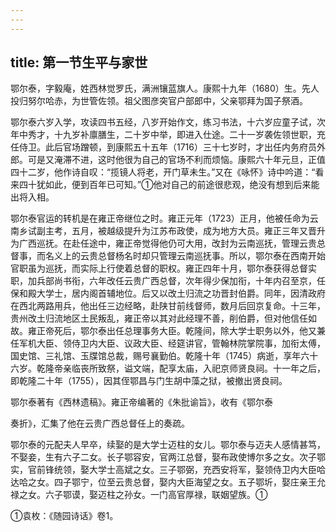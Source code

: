 ```yaml
---
---
---
```

title: 第一节生平与家世
---



鄂尔泰，字毅庵，姓西林觉罗氏，满洲镶蓝旗人。康熙十九年（1680）生。先人投归努尔哈赤，为世管佐领。祖父图彦突官户部郎中，父亲鄂拜为国子祭酒。

鄂尔泰六岁入学，攻读四书五经，八岁开始作文，练习书法，十六岁应童子试，次年中秀才，十九岁补廪膳生，二十岁中举，即进入仕途。二十一岁袭佐领世职，充任侍卫。此后官场蹭顿，到康熙五十五年（1716）三十七岁时，才出任内务府员外郎。可是又淹滞不进，这时他很为自己的官场不利而烦恼。康熙六十年元旦，正值四十二岁，他作诗自叹：“揽镜人将老，开门草未生。”又在《咏怀》诗中吟道：“看来四十犹如此，便到百年已可知。”①他对自己的前途很悲观，绝没有想到后来能出将入相。

鄂尔泰官运的转机是在雍正帝继位之时。雍正元年（1723）正月，他被任命为云南乡试副主考，五月，被越级提升为江苏布政使，成为地方大员。雍正三年又晋升为广西巡抚。在赴任途中，雍正帝觉得他仍可大用，改封为云南巡抚，管理云贵总督事，而名义上的云贵总督杨名时却只管理云南巡抚事。所以，鄂尔泰在西南开始官职虽为巡抚，而实际上行使着总督的职权。雍正四年十月，鄂尔泰获得总督实职，加兵部尚书衔，六年改任云贵广西总督，次年得少保加衔，十年内召至京，任保和殿大学士，居内阁首辅地位。后又以改土归流之功晋封伯爵。同年，因清政府在西北两路用兵，他出任三边经略，赴陕甘前线督师，数月后回京复命。十三年，贵州改土归流地区土民叛乱，雍正帝以其对此经理不善，削伯爵，但对他信任如故。雍正帝死后，鄂尔泰出任总理事务大臣。乾隆间，除大学士职务以外，他又兼任军机大臣、领侍卫内大臣、议政大臣、经筵讲官，管翰林院掌院事，加衔太傅，国史馆、三礼馆、玉牒馆总裁，赐号襄勤伯。乾隆十年（1745）病逝，享年六十六岁。乾隆帝亲临丧所致祭，谥文端，配享太庙，入祀京师贤良祠。十一年之后，即乾隆二十年（1755），因其侄鄂昌与门生胡中藻之狱，被撤出贤良祠。

鄂尔泰著有《西林遗稿》。雍正帝编著的《朱批谕旨》，收有《鄂尔泰

奏折》，汇集了他在云贵广西总督任上的奏疏。

鄂尔泰的元配夫人早卒，续娶的是大学士迈柱的女儿。鄂尔泰与迈夫人感情甚笃，不娶妾，生有六子二女。长子鄂容安，官两江总督，娶布政使博尔多之女。次子鄂实，官前锋统领，娶大学士高斌之女。三子鄂弼，充西安将军，娶领侍卫内大臣哈达哈之女。四子鄂宁，位至云贵总督，娶内大臣海望之女。五子鄂圻，娶庄亲王允禄之女。六子鄂谟，娶迈柱之孙女。一门高官厚禄，联姻望族。①

①袁枚：《随园诗话》卷1。